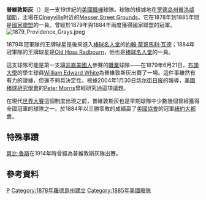 '''普維敦斯灰'''（{{lang|en|Providence Grays}}）是一支19世紀的[[美國|美國]][[職棒|職棒]]球隊。球隊的根據地在[[罗德岛州|罗德岛州]][[普洛威頓斯|普洛威頓斯]]，主場在[[Olneyville|Olneyville]]附近的[[Messer_Street_Grounds|Messer Street Grounds]]。它在1878年到1885年間是[[國家聯盟|國家聯盟]]的一員。曾經於1879年與1884年兩度獲得國家聯盟的冠軍。
[[File:1879_Providence_Grays.jpeg|thumb]]

1879年冠軍隊的王牌球星是後來進入[[棒球名人堂|棒球名人堂]]的[[約翰·蒙哥馬利·瓦德|約翰·蒙哥馬利·瓦德]]；1884年冠軍隊的王牌球星是[[Charley_Radbourn|Old Hoss Radbourn]]，他也是[[棒球名人堂|棒球名人堂]]的一員。

這支球隊可能是第一支讓[[非裔美國人|非裔美國人]]參賽的[[美國職棒大聯盟|職業]]球隊——在1879年6月21日，[[布朗大學|布朗大學]]的學生球員[[William_Edward_White|William Edward White]]為普維敦斯灰出賽了一場。這件事雖然有有力的證據，但還不夠具決定性。根據2004年1月30日[[华尔街日报|华尔街日报]]的報導，[[美國棒球研究學會|美國棒球研究學會]]的[[Peter_Morris|Peter Morris]]曾經研究過這項議題。

在現代[[世界大賽_(棒球)|世界大賽]]這個制度出現之前，普維敦斯灰也是早期球隊中少數幾個曾經獲得全國冠軍的球隊之一。於1884年以三勝零敗的成績贏了[[美國協會|美國協會]]的冠軍[[紐約大都會_(美國協會)|紐約大都會]]。

==特殊事蹟==
[[貝比·魯斯|貝比·魯斯]]在1914年時曾經為普維敦斯灰隊出賽。


==參考資料==
{{Reflist}}

{{Commons category|Providence Grays}}
{{普維敦斯灰}}

{{DEFAULTSORT:Providence Grays}}
[[Category:已解散的美國職棒大聯盟球隊|P]]
[[Category:1878年羅德島州建立|Category:1878年羅德島州建立]]
[[Category:1885年美國廢除|Category:1885年美國廢除]]

{{Baseball-stub}}